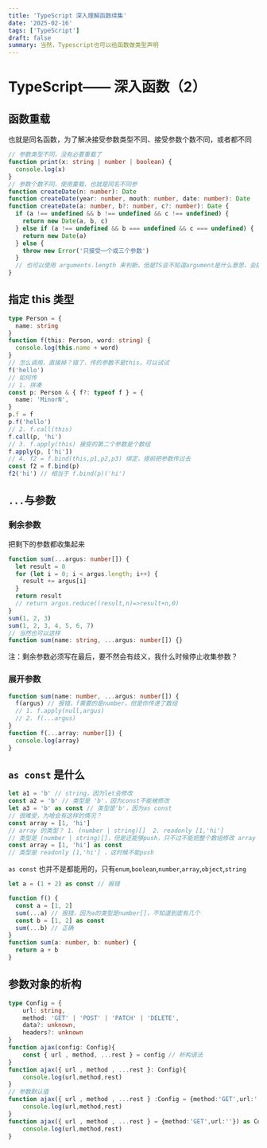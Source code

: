 ```yaml
---
title: 'TypeScript 深入理解函数续集'
date: '2025-02-16'
tags: ['TypeScript']
draft: false
summary: 当然，Typescript也可以给函数做类型声明
---
```


# TypeScript—— 深入函数（2）

## 函数重载

也就是同名函数，为了解决接受参数类型不同、接受参数个数不同，或者都不同

```typescript
// 参数类型不同，没有必要重载了
function print(x: string | number | boolean) {
  console.log(x)
}
// 参数个数不同，使用重载，也就是同名不同参
function createDate(n: number): Date
function createDate(year: number, mouth: number, date: number): Date
function createDate(a: number, b?: number, c?: number): Date {
  if (a !== undefined && b !== undefined && c !== undefined) {
    return new Date(a, b, c)
  } else if (a !== undefined && b === undefined && c === undefined) {
    return new Date(a)
  } else {
    throw new Error('只接受一个或三个参数')
  }
  // 也可以使用 arguments.length 来判断，但是TS会不知道argument是什么意思，会报错，不推荐
}
```

## 指定 this 类型

```typescript
type Person = {
  name: string
}
function f(this: Person, word: string) {
  console.log(this.name + word)
}
// 怎么调用，直接掉？错了，传的参数不是this，可以试试
f('hello')
// 如何传
// 1. 拼凑
const p: Person & { f?: typeof f } = {
  name: 'MinorN',
}
p.f = f
p.f('hello')
// 2. f.call(this)
f.call(p, 'hi')
// 3. f.apply(this) 接受的第二个参数是个数组
f.apply(p, ['hi'])
// 4. f2 = f.bind(this,p1,p2,p3) 绑定，提前把参数传过去
const f2 = f.bind(p)
f2('hi') // 相当于 f.bind(p)('hi')
```

## `...`与参数

### 剩余参数

把剩下的参数都收集起来

```typescript
function sum(...argus: number[]) {
  let result = 0
  for (let i = 0; i < argus.length; i++) {
    result += argus[i]
  }
  return result
  // return argus.reduce((result,n)=>result+n,0)
}
sum(1, 2, 3)
sum(1, 2, 3, 4, 5, 6, 7)
// 当然也可以这样
function sum(name: string, ...argus: number[]) {}
```

注：剩余参数必须写在最后，要不然会有歧义，我什么时候停止收集参数？

### 展开参数

```typescript
function sum(name: number, ...argus: number[]) {
  f(argus) // 报错，f需要的是number，但是你传递了数组
  // 1. f.apply(null,argus)
  // 2. f(...argus)
}
function f(...array: number[]) {
  console.log(array)
}
```

## `as const` 是什么

```typescript
let a1 = 'b' // string，因为let会修改
const a2 = 'b' // 类型是 'b'，因为const不能被修改
let a3 = 'b' as const // 类型是'b'，因为as const
// 很难受，为啥会有这样的情况？
const array = [1, 'hi']
// array 的类型？ 1. (number | string)[]  2. readonly [1,'hi']
// 类型是 (number | string)[]，但是还能够push，只不过不能把整个数组修改 array = 100
const array = [1, 'hi'] as const
// 类型是 readonly [1,'hi'] ，这时候不能push
```

`as const` 也并不是都能用的，只有`enum`,`boolean`,`number`,`array`,`object`,`string`

```typescript
let a = (1 + 2) as const // 报错
```

```typescript
function f() {
  const a = [1, 2]
  sum(...a) // 报错，因为a的类型是number[]，不知道到底有几个
  const b = [1, 2] as const
  sum(...b) // 正确
}
function sum(a: number, b: number) {
  return a + b
}
```

## 参数对象的析构

```typescript
type Config = {
    url: string,
    method: 'GET' | 'POST' | 'PATCH' | 'DELETE',
    data?: unknown,
    headers?: unknown
}
function ajax(config: Config){
    const { url , method, ...rest } = config // 析构语法
}
function ajax({ url , method , ...rest }: Config){
    console.log(url,method,rest)
}
// 参数默认值
function ajax({ url , method , ...rest } :Config = {method:'GET',url:''}){
    console.log(url,method,rest)
}
function ajax({ url , method , ...rest } = {method:'GET',url:''}) as Config{
    console.log(url,method,rest)
}
```
